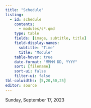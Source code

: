 ```yaml
---
title: "Schedule"
listing:
  - id: schedule
    contents:
      - modules/s*.qmd
    type: table
    fields: [image, subtitle, title]
    field-display-names:
      subtitle: "Time"
      title: "Module"
    table-hover: true
    date-format: "MMMM DD, YYYY"
    sort: [filename]
    sort-ui: false
    filter-ui: false
tbl-colwidths: [5,20,50,25]
editor: source
---
```


Sunday, September 17, 2023

::: {#schedule}
:::

